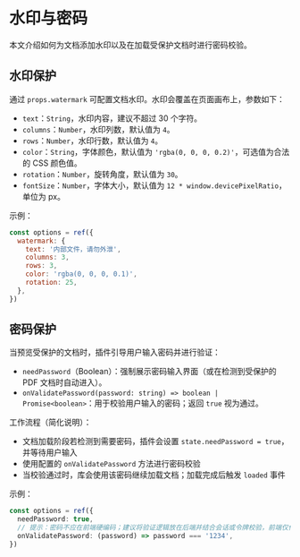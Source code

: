 # 水印与密码

本文介绍如何为文档添加水印以及在加载受保护文档时进行密码校验。

## 水印保护

通过 `props.watermark` 可配置文档水印。水印会覆盖在页面画布上，参数如下：

- `text`：`String`，水印内容，建议不超过 30 个字符。
- `columns`：`Number`，水印列数，默认值为 `4`。
- `rows`：`Number`，水印行数，默认值为 `4`。
- `color`：`String`，字体颜色，默认值为 `'rgba(0, 0, 0, 0.2)'`，可选值为合法的 CSS 颜色值。
- `rotation`：`Number`，旋转角度，默认值为 `30`。
- `fontSize`：`Number`，字体大小，默认值为 `12 * window.devicePixelRatio`，单位为 px。

示例：

```js
const options = ref({
  watermark: {
    text: '内部文件，请勿外泄',
    columns: 3,
    rows: 3,
    color: 'rgba(0, 0, 0, 0.1)',
    rotation: 25,
  },
})
```

## 密码保护

当预览受保护的文档时，插件引导用户输入密码并进行验证：

- `needPassword`（Boolean）：强制展示密码输入界面（或在检测到受保护的 PDF 文档时自动进入）。
- `onValidatePassword(password: string) => boolean | Promise<boolean>`：用于校验用户输入的密码；返回 `true` 视为通过。

工作流程（简化说明）：

- 文档加载阶段若检测到需要密码，插件会设置 `state.needPassword = true`，并等待用户输入
- 使用配置的 `onValidatePassword` 方法进行密码校验
- 当校验通过时，库会使用该密码继续加载文档；加载完成后触发 `loaded` 事件

示例：

```ts
const options = ref({
  needPassword: true,
  // 提示：密码不应在前端硬编码；建议将验证逻辑放在后端并结合会话或令牌校验，前端仅作为输入中转与提示。
  onValidatePassword: (password) => password === '1234',
})
```
